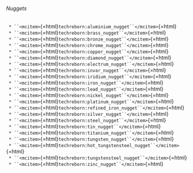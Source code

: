###### Nuggets

` * ``<mcitem>`{=html}`techreborn:aluminium_nugget``</mcitem>`{=html}\
` * ``<mcitem>`{=html}`techreborn:brass_nugget``</mcitem>`{=html}\
` * ``<mcitem>`{=html}`techreborn:bronze_nugget``</mcitem>`{=html}\
` * ``<mcitem>`{=html}`techreborn:chrome_nugget``</mcitem>`{=html}\
` * ``<mcitem>`{=html}`techreborn:copper_nugget``</mcitem>`{=html}\
` * ``<mcitem>`{=html}`techreborn:diamond_nugget``</mcitem>`{=html}\
` * ``<mcitem>`{=html}`techreborn:electrum_nugget``</mcitem>`{=html}\
` * ``<mcitem>`{=html}`techreborn:invar_nugget``</mcitem>`{=html}\
` * ``<mcitem>`{=html}`techreborn:iridium_nugget``</mcitem>`{=html}\
` * ``<mcitem>`{=html}`techreborn:iron_nugget``</mcitem>`{=html}\
` * ``<mcitem>`{=html}`techreborn:lead_nugget``</mcitem>`{=html}\
` * ``<mcitem>`{=html}`techreborn:nickel_nugget``</mcitem>`{=html}\
` * ``<mcitem>`{=html}`techreborn:platinum_nugget``</mcitem>`{=html}\
` * ``<mcitem>`{=html}`techreborn:refined_iron_nugget``</mcitem>`{=html}\
` * ``<mcitem>`{=html}`techreborn:silver_nugget``</mcitem>`{=html}\
` * ``<mcitem>`{=html}`techreborn:steel_nugget``</mcitem>`{=html}\
` * ``<mcitem>`{=html}`techreborn:tin_nugget``</mcitem>`{=html}\
` * ``<mcitem>`{=html}`techreborn:titanium_nugget``</mcitem>`{=html}\
` * ``<mcitem>`{=html}`techreborn:tungsten_nugget``</mcitem>`{=html}\
` * ``<mcitem>`{=html}`techreborn:hot_tungstensteel_nugget``</mcitem>`{=html}\
` * ``<mcitem>`{=html}`techreborn:tungstensteel_nugget``</mcitem>`{=html}\
` * ``<mcitem>`{=html}`techreborn:zinc_nugget``</mcitem>`{=html}
